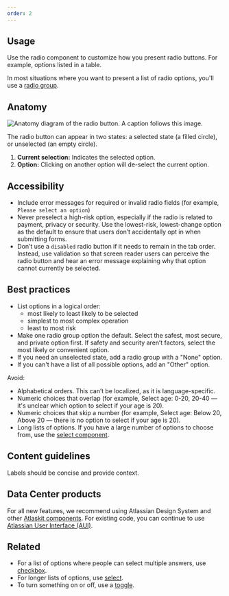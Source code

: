 ```yaml
---
order: 2
---
```


## Usage

Use the radio component to customize how you present radio buttons. For example, options listed in a
table.

In most situations where you want to present a list of radio options, you'll use a
[radio group](/components/radio/radio-group/examples).

## Anatomy

![Anatomy diagram of the radio button. A caption follows this image.](images/radio-anatomy.png)

The radio button can appear in two states: a selected state (a filled circle), or unselected (an
empty circle).

1. **Current selection:** Indicates the selected option.
2. **Option:** Clicking on another option will de-select the current option.

## Accessibility

- Include error messages for required or invalid radio fields (for example,
  `Please select an option`)
- Never preselect a high-risk option, especially if the radio is related to payment, privacy or
  security. Use the lowest-risk, lowest-change option as the default to ensure that users don’t
  accidentally opt in when submitting forms.
- Don’t use a `disabled` radio button if it needs to remain in the tab order. Instead, use
  validation so that screen reader users can perceive the radio button and hear an error message
  explaining why that option cannot currently be selected.

## Best practices

- List options in a logical order:
  - most likely to least likely to be selected
  - simplest to most complex operation
  - least to most risk
- Make one radio group option the default. Select the safest, most secure, and private option first.
  If safety and security aren’t factors, select the most likely or convenient option.
- If you need an unselected state, add a radio group with a "None" option.
- If you can't have a list of all possible options, add an "Other" option.

Avoid:

- Alphabetical orders. This can’t be localized, as it is language-specific.
- Numeric choices that overlap (for example, Select age: 0-20, 20-40 — it's unclear which option to
  select if your age is 20).
- Numeric choices that skip a number (for example, Select age: Below 20, Above 20 — there is no
  option to select if your age is 20).
- Long lists of options. If you have a large number of options to choose from, use the
  [select component](/components/select/examples).

## Content guidelines

Labels should be concise and provide context.

## Data Center products

For all new features, we recommend using Atlassian Design System and other
[Atlaskit components](https://atlaskit.atlassian.com/). For existing code, you can continue to use
[Atlassian User Interface (AUI)](https://aui.atlassian.com/).

## Related

- For a list of options where people can select multiple answers, use
  [checkbox](/components/checkbox).
- For longer lists of options, use [select](/components/select).
- To turn something on or off, use a [toggle](/components/toggle).
